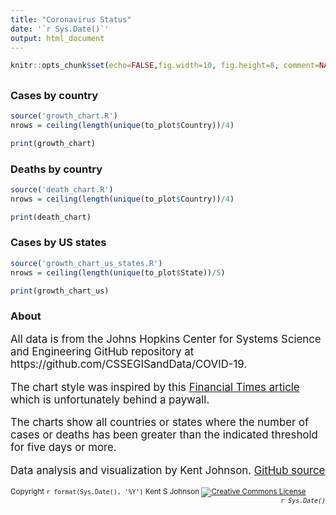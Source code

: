 ```yaml
---
title: "Coronavirus Status"
date: '`r Sys.Date()`'
output: html_document
---
```


```r
knitr::opts_chunk$set(echo=FALSE,fig.width=10, fig.height=8, comment=NA, warning=FALSE, message=FALSE)
```

## {.tabset}

### Cases by country

```r
source('growth_chart.R')
nrows = ceiling(length(unique(to_plot$Country))/4)
```

```r
print(growth_chart)
```

### Deaths by country

```r
source('death_chart.R')
nrows = ceiling(length(unique(to_plot$Country))/4)
```

```r
print(death_chart)
```

### Cases by US states

```r
source('growth_chart_us_states.R')
nrows = ceiling(length(unique(to_plot$State))/5)
```

```r
print(growth_chart_us)
```

### About

<big>
All data is from the Johns Hopkins Center for Systems Science and Engineering
GitHub repository
at https://github.com/CSSEGISandData/COVID-19.

The chart style was inspired by this 
[Financial Times article](https://www.ft.com/content/a26fbf7e-48f8-11ea-aeb3-955839e06441) which is unfortunately behind a paywall.

The charts show all countries or states where the number of cases or deaths
has been greater than
the indicated threshold for five days or more.

Data analysis and visualization by Kent Johnson. 
[GitHub source](https://github.com/kent37/coronavirus)

</big>

<small>Copyright `r format(Sys.Date(), '%Y')` Kent S Johnson
<a rel="license" href="http://creativecommons.org/licenses/by-nc-sa/4.0/">
  <img alt="Creative Commons License" style="border-width:0;vertical-align:middle;display:inline" 
  src="https://i.creativecommons.org/l/by-nc-sa/4.0/80x15.png" target="_blank"/></a>
  <span style='float:right;font-style: italic;'>`r Sys.Date()`</span></small>
